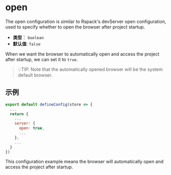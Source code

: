 # open

The open configuration is similar to Rspack's devServer open configuration, used to specify whether to open the browser after project startup.

- **类型**： `boolean`
- **默认值**: `false`

When we want the browser to automatically open and access the project after startup, we can set it to `true`.

> 💡TIP: Note that the automatically opened browser will be the system default browser.

## 示例

```js title="emp-config.js"
export default defineConfig(store => {
  ...
  return {
    ...
    server: {
      open: true,
      ...
    },
    ...
  }
})

```

This configuration example means the browser will automatically open and access the project after startup.